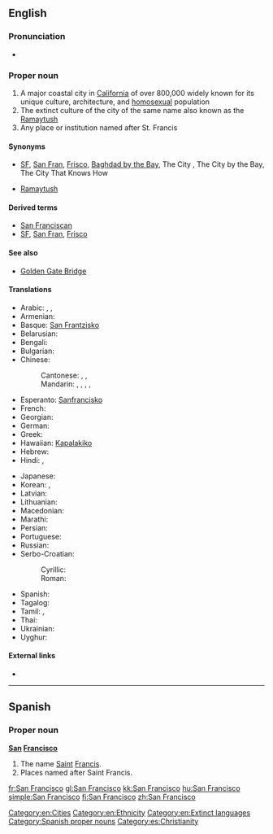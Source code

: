 ==English==
{{wikipedia|dab=San Francisco (disambiguation)|San Franscisco}}
{{wikipedia|San Francisco|San Francisco (US city)}}

===Pronunciation===
* {{IPA|/ˌsæn frənˈsɪskoʊ/|/ˌsæn frænˈsɪskoʊ/|lang=en}}

===Proper noun===
{{en-proper noun|sg=[[San]] [[Francisco]]}}

# A major coastal city in [[California]] of over 800,000 widely known for its unique culture, architecture, and [[homosexual]] population
# The extinct culture of the city of the same name also known as the [[Ramaytush]]
# Any place or institution named after St. Francis

====Synonyms====
* {{sense|city}} [[SF]], [[San Fran]], [[Frisco]], [[Baghdad by the Bay]], The City {{qualifier|Northern CA and Western NV only}}, The City by the Bay, The City That Knows How {{qualifier|dated}}
* {{sense|native people, native language}} [[Ramaytush]]

====Derived terms====
* [[San Franciscan]]
* [[SF]], [[San Fran]], [[Frisco]]

====See also====
* [[Golden Gate Bridge]]

====Translations====
{{trans-top|San Francisco, California city}}
* Arabic: {{t-|ar|سان فرانسسكو|m|tr=san faransisku}}, {{t-|ar|سان فرانسيسكو|m|tr=san faransisku}}, {{t-|ar|سان فرنسسكو|m|tr=san faransisku}}
* Armenian: {{t-|hy|Սան Ֆրանցիսկո|tr=San Francʿisko|sc=Armn}}
* Basque: [[San Frantzisko]]
* Belarusian: {{t-|be|Сан-Францыска|m|tr=San-Francýska|sc=Cyrl}}
* Bengali: {{t-|bn|সানফ্রান্সিস্কো|tr=sanphransisko|sc=Beng}}
* Bulgarian: {{t-|bg|Сан Франциско|tr=San Francísko}}
* Chinese:
*: Cantonese: {{tø|yue|舊金山|sc=Hant}} , {{tø|yue|旧金山|tr=gau6 gam1 saan1|sc=Hant}}, {{tø|yue|三蕃市|tr=saam1 faan4 si5|sc=Hant}}
*: Mandarin: {{t|cmn|舊金山|sc=Hani}}, {{t|cmn|旧金山|tr=Jiùjīnshān|sc=Hani}}, {{t|cmn|聖弗朗西斯科|sc=Hani}}, {{t|cmn|圣弗朗西斯科|tr=Shèngfúlǎngxīsīkē|sc=Hani}}, {{t|cmn|三藩市|tr=Sānfānshì|sc=Hani}}
* Esperanto: [[Sanfrancisko]]
* French: {{t+|fr|San Francisco|m}}
* Georgian: {{t-|ka|სან-ფრანცისკო|tr=san-p'ranc'isko|sc=Geor}}
* German: {{t-|de|San Francisco|n}}
* Greek: {{t-|el|Σαν Φρανσίσκο|n|tr=San Fransísko}}
* Hawaiian: [[Kapalakiko]]
* Hebrew: {{t-|he|סן פרנסיסקו|m|tr=san fransisko}}
* Hindi: {{t-|hi|सैनफ़्रान्सिस्को|tr=sainfrānsisko|xs=Hindi}}, {{t-|hi|सैन फ़्रांसिस्को|tr=sain frānsisko|sc=Deva}}
{{trans-mid}}
* Japanese: {{t-|ja|サンフランシスコ|tr=Sanfuranshisuko}}
* Korean: {{t+|ko|샌프란시스코|tr=Senpeuransiseuko|sc=Hang}}, {{t-|ko|산프란시스코|tr=Sanpeuransiseuko|sc=Hang}}
* Latvian: {{t-|lv|Sanfrancisko}}
* Lithuanian: {{t-|lt|San Franciskas}}
* Macedonian: {{t-|mk|Сан Франциско|m|tr=San Francísko|sc=Cyrl}}
* Marathi: {{t-|mr|सॅन फ्रान्सिस्को|n|tr=sǎna frānsisko|sc=Deva}}
* Persian: {{t-|fa|سان فرانسیسکو|tr=sân frânsisko}}
* Portuguese: {{t+|pt|São Francisco}}
* Russian: {{t-|ru|Сан-Франциско|m|tr=San-Francísko}} {{indeclinable}}
* Serbo-Croatian:
*: Cyrillic: {{t-|sh|Сан Франциско|m}}
*: Roman: {{t-|sh|San Francisko|m}}
* Spanish: {{t-|es|San Francisco|m}}
* Tagalog: {{t-|tl|San Pransisko}}
* Tamil: {{t-|ta|சான்பிரான்சிஸ்கோ|tr=cāṉpirāṉciskō|sc=Taml}}, {{t-|ta|ஸான்பிரான்சிஸ்கோ|tr=sāṉpirāṉciskō|sc=Taml}}
* Thai: {{t-|th|ซานฟรานซิสโก|tr=saanfraansítgoh}}
* Ukrainian: {{t-|uk|Сан-Франциско|m|tr=San-Francýsko|sc=Cyrl}}
* Uyghur: {{t-|ug|ﺳﺎﻥ ﻓﺮﺍﻧﺴﯩﺴﻜﻮ|tr=san fransisko|sc=ug-Arab}}
{{trans-bottom}}

====External links====
* {{ethnologue|lang=San Francisco|code=cst}}

[[Category:en:Cities]]
[[Category:en:Ethnicity]]
[[Category:en:Extinct languages]]

----

==Spanish==

===Proper noun===
{{wikipedia|Saint Francis}}
'''[[san|San]] [[Francisco]]'''

# The name [[Saint]] [[Francis]].
# Places named after Saint Francis.

[[Category:Spanish proper nouns]]
[[Category:es:Christianity]]

[[fr:San Francisco]]
[[gl:San Francisco]]
[[kk:San Francisco]]
[[hu:San Francisco]]
[[simple:San Francisco]]
[[fi:San Francisco]]
[[zh:San Francisco]]